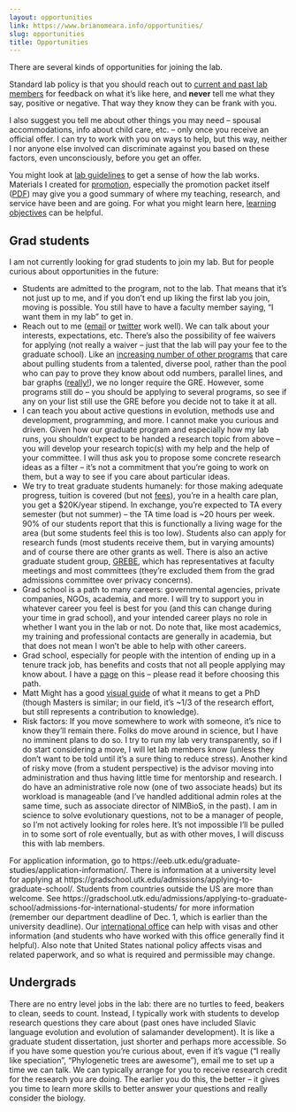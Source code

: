 ```yaml
---
layout: opportunities
link: https://www.brianomeara.info/opportunities/
slug: opportunities
title: Opportunities
---
```


There are several kinds of opportunities for joining the lab. 

Standard lab policy is that you should reach out to [current and past lab members](https://brianomeara.info/personnel.html) for feedback on what it's like here, and **never** tell me what they say, positive or negative. That way they know they can be frank with you.

I also suggest you tell me about other things you may need -- spousal accommodations, info about child care, etc. -- only once you receive an official offer. I can try to work with you on ways to help, but this way, neither I nor anyone else involved can discriminate against you based on these factors, even unconsciously, before you get an offer.

You might look at [lab guidelines](https://brianomeara.info/guidelines.html) to get a sense of how the lab works. Materials I created for [promotion](https://brianomeara.info/promotion.html), especially the promotion packet itself ([PDF](https://brianomeara.info/files/OMearaPromotionPacket.pdf)) may give you a good summary of where my teaching, research, and service have been and are going. For what you might learn here, [learning objectives](https://brianomeara.info/learningobjectives.html) can be helpful.


## Grad students

I am not currently looking for grad students to join my lab. But for people curious about opportunities in the future: 

* Students are admitted to the program, not to the lab. That means that it's not just up to me, and if you don't end up liking the first lab you join, moving is possible. You still have to have a faculty member saying, "I want them in my lab" to get in.
* Reach out to me ([email](mailto:bomeara@utk.edu) or [twitter](https://twitter.com/omearabrian) work well). We can talk about your interests, expectations, etc. There's also the possibility of fee waivers for applying (not really a waiver -- just that the lab will pay your fee to the graduate school). Like an [increasing number of other programs](https://www.sciencemag.org/careers/2019/05/wave-graduate-programs-drop-gre-application-requirement) that care about pulling students from a talented, diverse pool, rather than the pool who can pay to prove they know about odd numbers, parallel lines, and bar graphs ([really!](https://www.ets.org/gre/revised_general/prepare/quantitative_reasoning/)), we no longer require the GRE. However, some programs still do -- you should be applying to several programs, so see if any on your list still use the GRE before you decide not to take it at all.
* I can teach you about active questions in evolution, methods use and development, programming, and more. I cannot make you curious and driven. Given how our graduate program and especially how my lab runs, you shouldn't expect to be handed a research topic from above -- you will develop your research topic(s) with my help and the help of your committee. I will thus ask you to propose some concrete research ideas as a filter -- it's not a commitment that you're going to work on them, but a way to see if you care about particular ideas.
* We try to treat graduate students humanely: for those making adequate progress, tuition is covered (but not [fees](https://onestop.utk.edu/tuition-detail/)), you're in a health care plan, you get a $20K/year stipend. In exchange, you're expected to TA every semester (but not summer) -- the TA time load is ~20 hours per week. 90% of our students report that this is functionally a living wage for the area (but some students feel this is too low). Students also can apply for research funds (most students receive them, but in varying amounts) and of course there are other grants as well. There is also an active graduate student group, [GREBE](https://grebeemail.wixsite.com/grebe), which has representatives at faculty meetings and most committees (they're excluded them from the grad admissions committee over privacy concerns).
* Grad school is a path to many careers: governmental agencies, private companies, NGOs, academia, and more. I will try to support you in whatever career you feel is best for you (and this can change during your time in grad school), and your intended career plays no role in whether I want you in the lab or not. Do note that, like most academics, my training and professional contacts are generally in academia, but that does not mean I won't be able to help with other careers.
* Grad school, especially for people with the intention of ending up in a tenure track job, has benefits and costs that not all people applying may know about. I have a [page](https://brianomeara.info/shouldyougotogradschool.html) on this -- please read it before choosing this path.
* Matt Might has a good [visual guide](https://matt.might.net/articles/phd-school-in-pictures/) of what it means to get a PhD (though Masters is similar; in our field, it's ~1/3 of the research effort, but still represents a contribution to knowledge).
* Risk factors: If you move somewhere to work with someone, it's nice to know they'll remain there. Folks do move around in science, but I have no imminent plans to do so. I try to run my lab very transparently, so if I do start considering a move, I will let lab members know (unless they don't want to be told until it's a sure thing to reduce stress). Another kind of risky move (from a student perspective) is the advisor moving into administration and thus having little time for mentorship and research. I do have an administrative role now (one of two associate heads) but its workload is manageable (and I've handled additional admin roles at the same time, such as associate director of NIMBioS, in the past). I am in science to solve evolutionary questions, not to be a manager of people, so I'm not actively looking for roles here. It's not impossible I'll be pulled in to some sort of role eventually, but as with other moves, I will discuss this with lab members.

For application information, go to https://eeb.utk.edu/graduate-studies/application-information/. There is information at a university level for applying at https://gradschool.utk.edu/admissions/applying-to-graduate-school/. Students from countries outside the US are more than welcome. See https://gradschool.utk.edu/admissions/applying-to-graduate-school/admissions-for-international-students/ for more information (remember our department deadline of Dec. 1, which is earlier than the university deadline). Our [international office](https://international.utk.edu/) can help with visas and other information (and students who have worked with this office generally find it helpful). Also note that United States national policy affects visas and related paperwork, and so what is required and permissible may change.

## Undergrads

There are no entry level jobs in the lab: there are no turtles to feed, beakers to clean, seeds to count. Instead, I typically work with students to develop research questions they care about (past ones have included Slavic language evolution and evolution of salamander development). It is like a graduate student dissertation, just shorter and perhaps more accessible. So if you have some question you're curious about, even if it's vague ("I really like speciation", "Phylogenetic trees are awesome"), email me to set up a time we can talk. We can typically arrange for you to receive research credit for the research you are doing. The earlier you do this, the better -- it gives you time to learn more skills to better answer your questions and really consider the biology.
